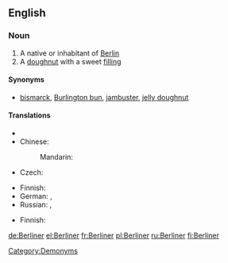 ==English==

===Noun===
{{wikipedia}}
{{en-noun}}

# A native or inhabitant of [[Berlin]]
# A [[doughnut]] with a sweet [[filling]]

====Synonyms====
* {{sense|filled doughnut}} [[bismarck]], [[Burlington bun]], [[jambuster]], [[jelly doughnut]]

====Translations====
{{trans-top|native or inhabitant of Berlin}}
* {{trreq|Catalan}}
* Chinese:
*: Mandarin: {{t|zh|柏林人|tr=Bólínrén|sc=Hani}}
* Czech: {{t-|cs|Berlíňan|m}}
{{trans-mid}}
* Finnish: {{t|fi|berliiniläinen}}
* German: {{t|de|Berliner|m}},  {{t|de|Berlinerin|f}}
* Russian: {{t|ru|берлинец|m|tr=berlínec|sc=Cyrl}},  {{t|ru|берлинка|f|tr=berlínka|sc=Cyrl}}
{{trans-bottom}}

{{trans-top|doughnut}}
* Finnish: {{t|fi|hillomunkki}}
{{trans-mid}}
{{trans-bottom}}

[[Category:Demonyms]]

[[de:Berliner]]
[[el:Berliner]]
[[fr:Berliner]]
[[pl:Berliner]]
[[ru:Berliner]]
[[fi:Berliner]]